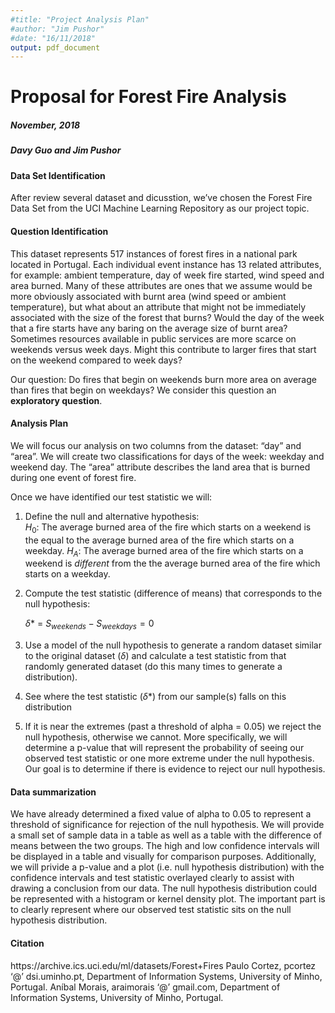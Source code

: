```yaml
---
#title: "Project Analysis Plan"
#author: "Jim Pushor"
#date: "16/11/2018"
output: pdf_document
---
```


# Proposal for Forest Fire Analysis

##### November, 2018                               
##### Davy Guo and Jim Pushor


#### Data Set Identification
After review several dataset and dicusstion, we've chosen the Forest Fire Data Set from the UCI Machine Learning Repository as our project topic. 

#### Question Identification
This dataset represents 517 instances of forest fires in a national park located in Portugal. Each individual event instance has 13 related attributes, for example: ambient temperature, day of week fire started, wind speed and area burned. Many of these attributes are ones that we assume would be more obviously associated with burnt area (wind speed or ambient temperature), but what about an attribute that might not be immediately associated with the size of the forest that burns? Would the day of the week that a fire starts have any baring on the average size of burnt area? Sometimes resources available in public services are more scarce on weekends versus week days. Might this contribute to larger fires that start on the weekend compared to week days? 

Our question: Do fires that begin on weekends burn more area on average than fires that begin on weekdays? We consider this question an **exploratory question**.

#### Analysis Plan

We will focus our analysis on two columns from the dataset: "day" and "area". We will create two classifications for days of the week: weekday and weekend day. The "area" attribute describes the land area that is burned during one event of forest fire.

Once we have identified our test statistic we will:

1. Define the null and alternative hypothesis:    
    $H_0$: The average burned area of the fire which starts on a weekend is the equal to the average burned area of the fire which starts on a weekday.
    $H_A$: The average burned area of the fire which starts on a weekend is  *different* from the the average burned area of the fire which starts on a weekday.

2. Compute the test statistic (difference of means) that corresponds to the null hypothesis:

    $\delta$* = $S_{weekends}-S_{weekdays} = 0$

3. Use a model of the null hypothesis to generate a random dataset similar to the original dataset ($\delta$) and calculate a test statistic from that randomly generated dataset (do this many times to generate a distribution).

4. See where the test statistic ($\delta$*) from our sample(s) falls on this distribution

5. If it is near the extremes (past a threshold of alpha = 0.05) we reject the null hypothesis, otherwise we cannot. More specifically, we will determine a p-value that will represent the probability of seeing our observed test statistic or one more extreme under the null hypothesis. Our goal is to determine if there is evidence to reject our null hypothesis. 


#### Data summarization

We have already determined a fixed value of alpha to 0.05 to represent a threshold of significance for rejection of the null hypothesis. We will provide a small set of sample data in a table as well as a table with the difference of means between the two groups. The high and low confidence intervals will be displayed in a table and visually for comparison purposes. Additionally, we will privide a p-value and a plot (i.e. null hypothesis distribution) with the confidence intervals and test statistic overlayed clearly to assist with drawing a conclusion from our data. The null hypothesis distribution could be represented with a histogram or kernel density plot. The important part is to clearly represent where our observed test statistic sits on the null hypothesis distribution. 


#### Citation

https://archive.ics.uci.edu/ml/datasets/Forest+Fires
Paulo Cortez, pcortez '@' dsi.uminho.pt, Department of Information Systems, University of Minho, Portugal. 
Aníbal Morais, araimorais '@' gmail.com, Department of Information Systems, University of Minho, Portugal.
